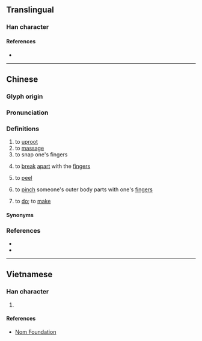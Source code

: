 {{character info}}
==Translingual==

===Han character===
{{Han char|rn=64|rad=手|as=10|sn=13|four=53050|canj=QIHF,XQIHF|ids=⿰扌烕}}

====References====
* {{Han ref|kx=0447.160|dkj=12495|dj=0798.100|hdz=31930.090|uh=6423|ud=25635|bh=DDA9|bd=56745}}

----

==Chinese==
{{zh-forms|alt=覓-Hakka}}

===Glyph origin===
{{Han etym}}

===Pronunciation===
{{zh-pron
|m=miè
|m-s=mie1/mie3
|c=mit1,mit6
|h=pfs=met;gd=mêd5
|mc=y
|oc=y
|cat=v
}}

===Definitions===
{{zh-hanzi}}

# to [[uproot]]
# to [[massage]]
# to snap one's fingers
# {{lb|zh|Cantonese|Sichuanese}} to [[break]] [[apart]] with the [[finger]]s
#: {{zh-x|搣開|to '''tear''' open|C}}
#: {{zh-x|搣 爛 張 紙|to '''tear''' apart a sheet of paper|C}}
# {{lb|zh|Cantonese}} to [[peel]]
#: {{zh-x|搣 蘋果|to '''peel''' an apple|C}}
#: {{zh-x|搣 皮|to '''peel''' one's layer of dead skin cells|C}}
# {{lb|zh|Cantonese}} to [[pinch]] someone's outer body parts with one's [[finger]]s
#: {{zh-x|佢 又 搣 我 噼噼。|He has once again pinched my buttocks.|C}}
# {{lb|zh|Hakka}} to [[do]]; to [[make]]
#: {{zh-x|搣{met}衰 人|to '''play''' tricks on someone|H}}

====Synonyms====
{{zh-dial|撕}}

===References===
* {{R:twedu|B01371}}
* {{R:yue:mfccd}}

----

==Vietnamese==

===Han character===
{{vi-readings|rs=手10|reading=dạt, giạt}}

# {{rfdef|vi|sort=手10}}

====References====
* [http://nomfoundation.org/common/nom_details.php?codepoint=6423 Nom Foundation]